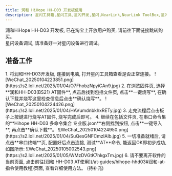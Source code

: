 ```yaml
---
title: 润和 HiHope HH-D03 开发板使用
description: 星闪工具箱,星闪工具,星闪开发,星闪,NearLink,NearLink ToolBox,星闪工具箱入门指南,润和,HiHope,HH-D03
---
```


<Aside type="note" title="提示">润和HiHope HH-D03 开发板, 已在淘宝上开放用户购买, 请前往下面链接跳转购买。</Aside>

<LinkCard title="HiHope HH-D03 开发板" description="润和新款星闪产品, 改名更新, 点我购买" href="//item.taobao.com/item.htm?spm=a21n57.1.item.1.1afb523cNysA3u&priceTId=2147814c17360005697057724ef740&utparam=%7B%22aplus_abtest%22%3A%22d5812445887df9b2d06c42a4c24beda2%22%7D&id=851723503790&ns=1&abbucket=8&xxc=taobaoSearch&skuId=5815298574509&pisk=gWyKHYTPQNb3bDMcK91iqAsRKlSgp8EF-yrXE40HNPUTVVvlYvfrez3Tz2cnd2v-euUzrzEPY0g7Pz3ut1X0YkkrFZDRntqFeVSTOy3IOdsSmDOCjXTLAv-IFZbceCxsTwD7-Hb5xdOs0ViIVbi5XAioADMSO4T1X0ikRQ9QPlst70oBR49Wffiq5UOIOpGs5mmWdeOIFGEs70MSPbXhyVtIrLFYf95yWe1yhKwtvX3JKVp-4R9mtqMj5L_7BDLqlkg9FL3UF5-gXkbp3lDUHrn0-O9LkoyaWcafeNHz77aS2P62rvP08-lTbs9_bv3ZG7GOA9Ztp2hxjXtJOvF788hU93S4fvaagqlC_NoTK-c-ufL1RlqtRjF8-NJS-SE_Wj2MSKDz77aS2PTd4py0HjhWoqnkOGI9aQlIbWonHzexy8btXqjdeQRr_GotoGI9aQlNbc3cvwdyafSN." target="_blank"/>

<Aside type="caution" title="警告">星闪设备调试, 请准备好一对星闪设备进行调试。</Aside>

## 准备工作

<Tabs>
  <TabItem label="润和 AT">
    <Steps>
    1. 将润和HH-D03开发板, 连接到电脑, 打开星闪工具箱查看是否正常连接。
    ![WeChat_20250104223851.png](https://s2.loli.net/2025/01/04/O7FhobzNpyiCAn9.jpg)
    2. 在浏览固件页, 选择**润和HH-D03(BS21) AT固件**, 点击后找到包括文件页, 点击**一键烧写**, 在确认下载并烧写这里检查信息后点击**确认烧写**。
    ![WeChat_20250104224426.png](https://s2.loli.net/2025/01/04/HAVumdnbkhxRETy.jpg)
    3. 走完流程后点击板子上按键进行烧写AT固件, 烧写完成后即可。
    4. 继续在包括文件页, 在串口命令集的**Hihope HH-D03 多命令集合 专业版.json**右侧找到按钮, 点击**一键导入**, 再点击**确认下载**。
    ![WeChat_20250104224950.png](https://s2.loli.net/2025/01/04/SuQesGNFCmzIAlb.jpg)
    5. 一切准备就绪后, 请点击**串口终端**页, 配置好后点击连接, 测试**AT**命令, 能返回OK即初步成功, 如图所示:
    ![WeChat_20250105002543.png](https://s2.loli.net/2025/01/05/WMzDVGtK7hkgxTm.jpg)
    6. 请不要离开软件的当前页面, 点击前往[润和 HH-D03 AT使用](/at-guides/hihope-hhd03#润和-at-指令使用教程)页面, 查看详细使用方法。
    </Steps>
  </TabItem>
  <TabItem label="其他">
    (待补充)
  </TabItem>
</Tabs>












